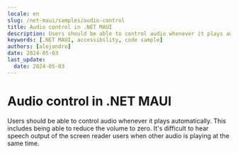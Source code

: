 ```yaml
---
locale: en
slug: /net-maui/samples/audio-control
title: Audio control in .NET MAUI
description: Users should be able to control audio whenever it plays automatically.
keywords: [.NET MAUI, accessibility, code sample]
authors: [alejandro]
date: 2024-05-03
last_update:
  date: 2024-05-03
---
```


# Audio control in .NET MAUI

Users should be able to control audio whenever it plays automatically. This includes being able to reduce the volume to zero. It's difficult to hear speech output of the screen reader users when other audio is playing at the same time.

<CodeSample id="media-audio-control" platform="net-maui" locale="en"/>
